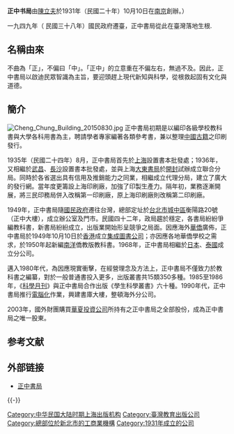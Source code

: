 {{copypaste}}
{{unreferenced|time=2010-05-22T12:18:01+00:00}}
{{Infobox company
| company_name   =  正中书局股份有限公司
| name_en = Cheng Chung Book Co., Ltd.
| company_logo  = 
| logo_size = 
| logo_caption = 
| image =          
| image_size =
| image_caption =
| type = [[股份有限公司|股份有限公司]] 
| traded_as = 
| local_code_name = TW
| local_code = 03118405
| foundation = {{CHN-1928}}[[南京市_(中华民国)|南京市]]（{{Start date|1931}}）
| location = {{ROC}}[[新北市|新北市]][[新店區|新店區]]復興路43號4樓（正中科技大樓）
| locations = 
| area_served = 
| founder = [[陳立夫|陳立夫]]
| key_people = [[董事長|董事長]]：[[陳秋蓉|陳秋蓉]] 
| industry = [[出版业|出版业]]
| products = 
| services = 
| revenue = 
| operating_income = 
| net_income = 
| assets = 
| equity = 
| owner = 
| num_employees = 
| num_employees_year = 
| parent = 
| divisions = 
| subsid = 流傳文化事業股份有限公司
| homepage =  {{URL|http://www.ccbc.com.tw/}}
| slogan = 
| capital = [[新台幣|新台幣]]127,500,000元
| market_value = 
| P/E_ratio = 
| earnings_per_share = 
| net_asset_value = 
| accounting_period = 
| major_shareholder = 
| footnotes = 
}}

'''正中书局'''由[[陳立夫|陳立夫]]於1931年（民國二十年）10月10日在[[南京|南京]]創辦。）

一九四九年（ 民國三十八年）國民政府遷臺，正中書局從此在臺灣落地生根. 

==名稱由來==
不曲為「正」，不偏曰「中」。「正中」的立意重在不偏左右，無過不及。因此，正中書局以啟迪民眾智識為主旨，要迎頭趕上現代新知與科學，從根救起固有文化與道德。

==簡介==
[[File:Cheng_Chung_Building_20150830.jpg|thumb]]
正中書局初期是以編印各級學校教科書與大學各科用書為主，聘請學者專家編著各類參考書，兼以整理[[中國古籍|中國古籍]]之印刷發行。

1935年（民國二十四年）8月，正中書局首先於[[上海|上海]]設置書本批發處；1936年，又相繼於[[武昌|武昌]]、[[長沙|長沙]]設置書本批發處，並與上海[[大東書局|大東書局]]於[[開封|開封]]試辦成立聯合分局。同時於各省選出具有信用及推銷能力之同業，相繼成立代理分局，建立了廣大的發行網。當年度更籌設上海印刷廠，加強了印製生產力。隔年初，業務逐漸開展，將三民印務局併入改稱第一印刷廠，原上海印刷廠則改稱第二印刷廠。

1949年，正中書局隨[[國民政府|國民政府]]遷往台灣，總部定址於[[台北市|台北市]][[城中區_(台北市)|城中區]]衡陽路20號（正中大樓），成立辦公室及門市。民國四十二年，政局趨於穩定，各書局紛紛爭編教科書，新書局紛紛成立，出版業開始形呈競爭之局面。因應海外[[華僑|華僑]]廣佈，正中書局於1949年10月10日於[[香港|香港]]成立[[集成圖書公司|集成圖書公司]]；亦因應各地華僑學校之需求，於1950年起新編[[南洋|南洋]]僑教版教科書。1968年，正中書局相繼於[[日本|日本]]、[[泰國|泰國]]成立分公司。

邁入1980年代，為因應現實衝擊，在經營理念及方法上，正中書局不僅致力於教科書之編纂，對於一般普通書投入更多，出版叢書共15類350多種。1985至1986年，《[[科學月刊|科學月刊]]》與正中書局合作出版《學生科學叢書》六十種。1990年代，正中書局推行[[電腦化|電腦化]]作業，興建書庫大樓，整頓海外分公司。

2003年，國外財團購買[[華夏投資公司|華夏投資公司]]所持有之正中書局之全部股份，成為正中書局之唯一股東。

== 参考文献 ==
{{Reflist}}

== 外部链接 ==
*[https://web.archive.org/web/20140330101402/http://www.ccbc.com.tw/ 正中書局]
{{-}}

{{上海出版机构}}

[[Category:中华民国大陆时期上海出版机构|Category:中华民国大陆时期上海出版机构]]
[[Category:臺灣教育出版公司|Category:臺灣教育出版公司]]
[[Category:總部位於新北市的工商業機構|Category:總部位於新北市的工商業機構]]
[[Category:1931年成立的公司|Category:1931年成立的公司]]
